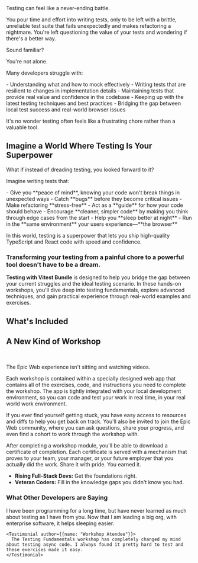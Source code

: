 <div className="bg-gradient-to-b from-transparent dark:to-rose-300/5 to-rose-300/10 w-full pb-10 px-5">
  Testing can feel like a never-ending battle.

  You pour time and effort into writing tests, only to be left with a brittle, unreliable test suite that fails unexpectedly and makes refactoring a nightmare. You're left questioning the value of your tests and wondering if there's a better way.

  Sound familiar?

  You're not alone.

  Many developers struggle with:

  <CrossList>
    - Understanding what and how to mock effectively
    - Writing tests that are resilient to changes in implementation details
    - Maintaining tests that provide real value and confidence in the codebase
    - Keeping up with the latest testing techniques and best practices
    - Bridging the gap between local test success and real-world browser issues
  </CrossList>

  It's no wonder testing often feels like a frustrating chore rather than a valuable tool.
</div>

<div className="bg-gradient-to-b from-transparent dark:to-emerald-300/5 to-emerald-300/10 w-full pb-10 px-5">
  <h2 className="text-center pt-5 font-bold pb-5 text-balance dark:text-foreground text-emerald-950">Imagine a World Where Testing Is Your Superpower</h2>

  What if instead of dreading testing, you looked forward to it?

  Imagine writing tests that:

  <CheckList>
    - Give you **peace of mind**, knowing your code won't break things in unexpected ways
    - Catch **bugs** before they become critical issues
    - Make refactoring **stress-free**
    - Act as a **guide** for how your code should behave
    - Encourage **cleaner, simpler code** by making you think through edge cases from the start
    - Help you **sleep better at night**
    - Run in the **same environment** your users experience—**the browser**
  </CheckList>

  In this world, testing is a superpower that lets you ship high-quality TypeScript and React code with speed and confidence.
</div>

<div className="dark:bg-black bg-white px-5 gap-10 py-10">
  <div className="flex max-w-3xl mx-auto gap-10 md:flex-row flex-col-reverse items-center">
    <h3 className="!mt-0 mb-5 text-balance sm:text-left text-center">Transforming your testing from a painful chore to a powerful tool doesn't have to be a dream.</h3>
    <Image src="https://res.cloudinary.com/epic-web/image/upload/v1728633975/vitest-1_2x.png" quality={100} alt="" aria-hidden="true" width={936/3} height={733/3}  className="!my-0"/>
  </div>
  <div>
    <strong>Testing with Vitest Bundle</strong> is designed to help you bridge the gap between your current struggles and the ideal testing scenario.
    In these hands-on workshops, you'll dive deep into testing fundamentals, explore advanced techniques, and gain practical experience through real-world examples and exercises.
  </div>
</div>

<AboutArtem />

<div className="dark:bg-black bg-white pt-5">
  <h2 className="sm:pb-10 text-center sm:!text-4xl">What's Included</h2>

  <ul className="sm:space-y-6">
    <Workshop
      slug="testing-fundamentals"
      title="Testing Fundamentals"
      meta="6 Sections, 21 Exercises"
      image="https://cdn.sanity.io/images/i1a93n76/production/6609bf0bf84c5870898f457e067e725ce5662c84-1000x1000.png"
      features={[
        "Principles and mental models underlying testing strategies",
        "Distinguish between code intention and implementation details",
        "Write tests that are resilient to change",
        "Deep dive into testing framework structure",
        "Create your own expect and test functions",
        "Configure test environments",
        "Practice testing asynchronous code, including promises and async functions",
        "Handle errors and rejections in asynchronous tests",
        "Migrate tests to the Vitest framework",
        "Cement understanding of both the 'hows' and 'whys' of testing"
      ]}
    />
    <Workshop
      slug="mocking-techniques-in-vitest"
      title="Mocking Techniques in Vitest"
      meta="8 Sections, 31 Exercises"
      image="https://cdn.sanity.io/images/i1a93n76/production/4a502c2a85828d8dfc0be93302167671b2c4ea8e-1200x1200.png"
      features={[
        "What is a mock when would you need one",
        "How to create mocks that last",
        "Techniques on mocking functions, date and time, globals, networks, and also modules in TypeScript",
        "Using mocks as a tool to narrow or expand the scope of your tests",
        "Type safety tips for mocks",
        "Alternative approaches to different mocking strategies"
      ]}
    />
    <Workshop
      slug="react-component-testing-with-vitest"
      title="React Component Testing with Vitest"
      meta="Pro Workshop"
      image="https://res.cloudinary.com/epic-web/image/upload/v1718129676/events/vitest.png"
      features={[
        "Run your component tests in the actual browser using Vitest's Browser Mode",
        "Understand the limits of JSDOM and when to move beyond it",
        "Migrate existing tests to browser-native environments",
        "Master accessibility-first selectors and user events",
        "Use Mock Service Worker for in-browser API mocking",
        "Debug failing tests with breakpoints and DOM inspection tools",
        "Test routing and transitions in real browser scenarios",
        "Gain confidence your components work the way your users expect"
      ]}
    />
  </ul>
</div>

<div className="pt-1 px-5">
  <h2 className="pb-0 text-center sm:!text-4xl">A New Kind of Workshop</h2>
  <WorkshopAppScreenshot />
  <br/>

  The Epic Web experience isn't sitting and watching videos.

  Each workshop is contained within a specially designed web app that contains all of the exercises, code, and instructions you need to complete the workshop. The app is tightly integrated with your local development environment, so you can code and test your work in real time, in your real world work environment.

  If you ever find yourself getting stuck, you have easy access to resources and diffs to help you get back on track. You'll also be invited to join the Epic Web community, where you can ask questions, share your progress, and even find a cohort to work through the workshop with.

  After completing a workshop module, you'll be able to download a certificate of completion. Each certificate is served with a mechanism that proves to your team, your manager, or your future employer that you actually did the work. Share it with pride. You earned it.

  - **Rising Full-Stack Devs:** Get the foundations right.
  - **Veteran Coders:** Fill in the knowledge gaps you didn't know you had.
</div>

<div className="dark:bg-background bg-white">
  <h3 id="testimonials" className="text-balance text-center pt-1 sm:text-4xl w-full mx-auto">
    What Other Developers are Saying
  </h3>

  <div className="grid grid-cols-1 max-w-3xl mx-auto w-full md:gap-16 gap-5 px-5 md:grid-cols-2">
    <Testimonial author={{name: "Robin Rump", image: "https://res.cloudinary.com/epic-web/image/upload/v1728673147/robin-rump.jpg"}} url="https://x.com/RobinRump/status/1758809875964911707">
      I have been programming for a long time, but have never learned as much about testing as I have from you. Now that I am leading a big org, with enterprise software, it helps sleeping easier.
    </Testimonial>

    <Testimonial author={{name: "Workshop Atendee"}}>
      The Testing Fundamentals workshop has completely changed my mind about testing async code. I always found it pretty hard to test and these exercises made it easy.
    </Testimonial>
  </div>
</div>
